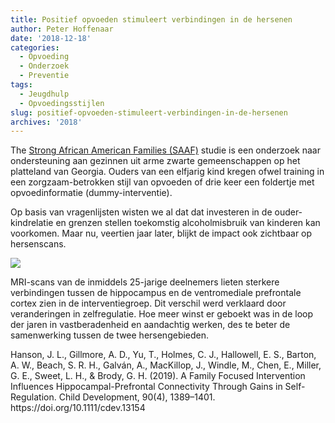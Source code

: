 ```yaml
---
title: Positief opvoeden stimuleert verbindingen in de hersenen
author: Peter Hoffenaar
date: '2018-12-18'
categories:
  - Opvoeding
  - Onderzoek
  - Preventie
tags:
  - Jeugdhulp
  - Opvoedingsstijlen
slug: positief-opvoeden-stimuleert-verbindingen-in-de-hersenen
archives: '2018'
---
```

The [Strong African American Families (SAAF)](https://cfr.uga.edu/saaf-programs/saaf/) studie is een onderzoek naar ondersteuning aan gezinnen uit arme zwarte gemeenschappen op het platteland van Georgia. Ouders van een elfjarig kind kregen ofwel training in een zorgzaam-betrokken stijl van opvoeden of drie keer een foldertje met opvoedinformatie (dummy-interventie). 

Op basis van vragenlijsten wisten we al dat dat investeren in de ouder-kindrelatie en grenzen stellen toekomstig alcoholmisbruik van kinderen kan voorkomen. Maar nu, veertien jaar later, blijkt de impact ook zichtbaar op hersenscans. 

![](/blog/2018-12-18-positief-opvoeden-stimuleert-verbindingen-in-de-hersenen_files/Ventromedial.png)

MRI-scans van de inmiddels 25-jarige deelnemers lieten sterkere verbindingen tussen de hippocampus en de ventromediale prefrontale cortex zien in de interventiegroep. Dit verschil werd verklaard door veranderingen in zelfregulatie. Hoe meer winst er geboekt was in de loop der jaren in vastberadenheid en aandachtig werken, des te beter de samenwerking tussen de twee hersengebieden. 

Hanson, J. L., Gillmore, A. D., Yu, T., Holmes, C. J., Hallowell, E. S., Barton, A. W., Beach, S. R. H., Galván, A., MacKillop, J., Windle, M., Chen, E., Miller, G. E., Sweet, L. H., & Brody, G. H. (2019). A Family Focused Intervention Influences Hippocampal-Prefrontal Connectivity Through Gains in Self-Regulation. Child Development, 90(4), 1389–1401. https://doi.org/10.1111/cdev.13154
